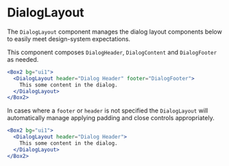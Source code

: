 
<Meta
  component={DialogLayout}
  title="Docs/Components/Overlays/Dialog/DialogLayout"
/>

# DialogLayout

The `DialogLayout` component manages the dialog layout components below to easily meet design-system expectations.

This component composes `DialogHeader`, `DialogContent` and `DialogFooter` as needed.

```jsx
<Box2 bg="ui1">
  <DialogLayout header="Dialog Header" footer="DialogFooter">
    This some content in the dialog.
  </DialogLayout>
</Box2>
```

In cases where a `footer` or `header` is not specified the `DialogLayout` will automatically manage applying padding and close controls appropriately.

```jsx
<Box2 bg="ui1">
  <DialogLayout header="Dialog Header">
    This some content in the dialog.
  </DialogLayout>
</Box2>
```
